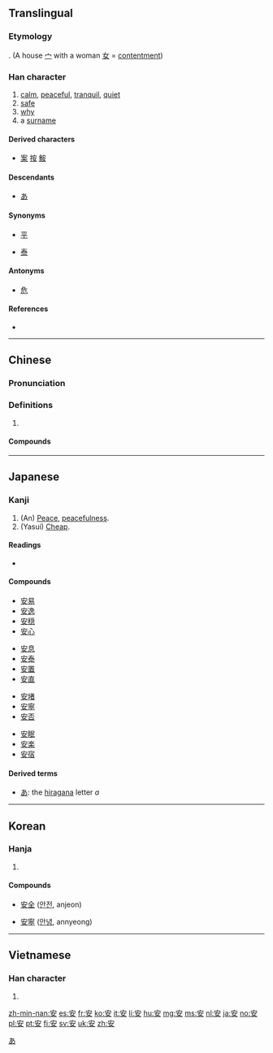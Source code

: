 ==Translingual==
{{stroke order|type=animate}}

===Etymology===
{{Han etyl}}
{{Han compound|宀|女|ls=ic}}. (A house [[宀]] with a woman [[女]] = [[contentment]])

===Han character===
{{Han char|rn=40|rad=宀|as=03|sn=6|four=3040<sub>4</sub>|canj=十女 (JV)|ids=⿱[[宀]][[女]]}}

# [[calm]], [[peaceful]], [[tranquil]], [[quiet]]
# [[safe]]
# [[why]]
# a [[surname]]

====Derived characters====
* [[案]] [[按]] [[鮟]]

====Descendants====
* [[あ]]

====Synonyms====
* {{sense|calm}} [[平]]
* {{sense|tranquil}} [[泰]]

====Antonyms====
* {{sense|safe}} [[危]]

====References====
* {{Han ref|kx=0282.080|dkj=07072|dj=0552.050|hdz=20913.090|uh=5B89|ud=23433|bh=A677|bd=42615}}

----

==Chinese==
{{zh-forms}}

===Pronunciation===
{{zh-pron
|m=ān,yāo,yào
|c=on1,ngon1
|h=pfs=ôn
|mn=an
|mc=y
|oc=y
|ma=Zh-an.ogg
|cat=a,adv,pn
}}

===Definitions===
{{zh-hanzi}}

# {{rfdef|lang=zh}}

====Compounds====
{{attention|zh|needs conversion to traditional}}

{{der5
| [[安邦定国]]
| [[安不上]]
| [[安步当车]]
| [[安插]]
| [[安道尔]]
| {{zh-l|安德魯}}
| [[安抵]]
| [[安定]]
| [[安堵]]
| [[安顿]]
| [[安放]]
| [[安分]]
| [[安分守己]]
| [[安抚]]
| [[安咐]]
| [[安哥拉]]
| [[安好]]
| [[安家]]
| [[安家费]]
| [[安家立业]]
| [[安家落户]]
| [[安静]]
| [[安居]]
| [[安居工程]]
| [[安居乐业]]
| [[安康]]
| [[安拉]]
| [[安乐]]
| [[安乐死]]
| [[安乐窝]]
| [[安乐椅]]
| [[安理会]]
| [[安眠]]
| [[安眠药]]
| [[安民]]
| [[安民告示]]
| [[安那其主义]]
| [[安宁]]
| [[安排]]
| [[安培]]
| [[安培计]]
| [[安培小时]]
| [[安贫乐道]]
| [[安寝]]
| [[安全]]
| [[安全玻璃]]
| [[安全带]]
| [[安全岛]]
| [[安全灯]]
| [[安全电压]]
| [[安全阀]]
| [[安全理事会]]
| [[安全帽]]
| [[安全门]]
| [[安全剃刀]]
| [[安全系数]]
| [[安然]]
| [[安然无恙]]
| [[安如磐石]]
| [[安如泰山]]
| [[安设]]
| [[安身]]
| [[安身立命]]
| [[安神]]
| [[安生]]
| [[安适]]
| [[安舒]]
| [[安睡]]
| [[安泰]]
| [[安提瓜和巴布达]]
| [[安恬]]
| [[安土重迁]]
| [[安妥]]
| [[安危]]
| [[安慰]]
| [[安稳]]
| [[安息]]
| [[安息日]]
| [[安息香]]
| [[安息香酸]]
| [[安闲]]
| [[安详]]
| [[安享]]
| [[安歇]]
| [[安心]]
| [[安心落意]]
| [[安逸]], [[安佚]]
| [[安营]]
| [[安营扎寨]]
| [[安于]]
| [[安葬]]
| [[安扎]]
| [[安枕]]
| [[安知]]
| [[安之若素]]
| [[安置]]
| [[安装]]
}}

----

==Japanese==

===Kanji===
{{ja-kanji|grade=3|rs=宀03安}}

# (An) [[peace|Peace]], [[peacefulness]].
# (Yasui) [[cheap|Cheap]].

====Readings====
* {{ja-readings|goon=[[あん]] (an)|kanon=[[あん]] (an)|kun=[[やすい]] (yasui), [[やすらか]] (yasuraka), [[やすんじる]] (yasunjiru), [[いずくんぞ]] (izukunzo)|nanori=[[あ]] (a)}}

====Compounds====
{{top4}}
* [[安易]]
* [[安逸]]
* [[安穏]]
* [[安心]]
{{mid4}}
* [[安息]]
* [[安泰]]
* [[安置]]
* [[安直]]
{{mid4}}
* [[安堵]]
* [[安寧]]
* [[安否]]
{{mid4}}
* [[安眠]]
* [[安楽]]
* [[安宿]]
{{bottom}}

====Derived terms====
* [[あ]]: the [[hiragana]] letter ''a''

[[Category:Han characters from which hiragana were derived|あ]]

----

==Korean==

===Hanja===
{{ko-hanja|hangeul=안|rv=an|mr=an}}

# {{defn|lang=ko|sort=宀03}}

====Compounds====
{{top2}}
* [[安全]] ([[안전]], anjeon)
{{mid2}}
* [[安寧]] ([[안녕]], annyeong)
{{bottom}}

----

==Vietnamese==

===Han character===
{{vi-hantu|[[an]], [[yên]]|rs=宀03}}

# {{defn|lang=vi|sort=宀03}}

[[zh-min-nan:安]]
[[es:安]]
[[fr:安]]
[[ko:安]]
[[it:安]]
[[li:安]]
[[hu:安]]
[[mg:安]]
[[ms:安]]
[[nl:安]]
[[ja:安]]
[[no:安]]
[[pl:安]]
[[pt:安]]
[[fi:安]]
[[sv:安]]
[[uk:安]]
[[zh:安]]
